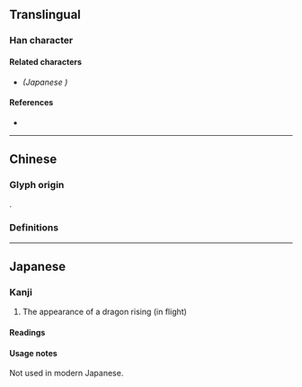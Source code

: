 {{character info/new}}
==Translingual==

===Han character===
{{Han char|rn=212|rad=龍|as=32|sn=48|four=01211|canj=YPYBP|ids=⿱龍龖}}

====Related characters====
* {{l|mul|[[𮄿]]}} ''(Japanese {{w|extended shinjitai}})''

====References====
* {{Han ref|kx=1537.250|dkj=48845|dj=2078.160|hdz=74806.090|uh=9F98|ud=40856|bh=F9D5|bd=63957}}

----

==Chinese==

===Glyph origin===
{{zh-etym-triple|龍}}.

===Definitions===
{{zh-see|龖|v}}

----

==Japanese==

{{ja-kanji forms|𮄿|龘}}
===Kanji===
{{ja-kanji|grade=|rs=龍32|shin=𮄿}}

# The appearance of a dragon rising (in flight)

====Readings====
{{ja-readings
|kanon=とう<たふ
}}

====Usage notes====
Not used in modern Japanese.